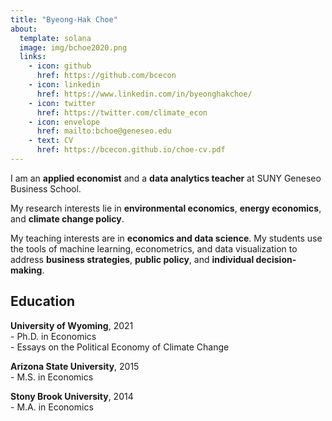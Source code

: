 ```yaml
---
title: "Byeong-Hak Choe" 
about:
  template: solana
  image: img/bchoe2020.png
  links:
    - icon: github
      href: https://github.com/bcecon
    - icon: linkedin
      href: https://www.linkedin.com/in/byeonghakchoe/
    - icon: twitter
      href: https://twitter.com/climate_econ
    - icon: envelope
      href: mailto:bchoe@geneseo.edu
    - text: CV
      href: https://bcecon.github.io/choe-cv.pdf
---
```



I am an **applied economist** and a **data analytics teacher** at SUNY Geneseo Business School. 

My research interests lie in **environmental economics**, **energy economics**, and **climate change policy**.

My teaching interests are in **economics and data science**. My students use the tools of machine learning, econometrics, and data visualization to address **business strategies**, **public policy**, and **individual decision-making**.



## Education

**University of Wyoming**, 2021<br>
- Ph.D. in Economics<br>
- Essays on the Political Economy of Climate Change

**Arizona State University**, 2015<br>
- M.S. in Economics

**Stony Brook University**, 2014<br>
- M.A. in Economics

